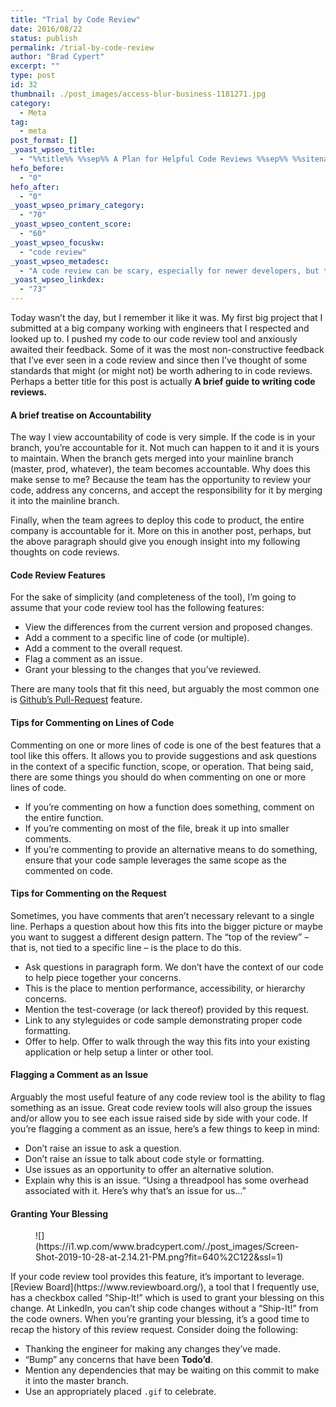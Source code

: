 ```yaml
---
title: "Trial by Code Review"
date: 2016/08/22
status: publish
permalink: /trial-by-code-review
author: "Brad Cypert"
excerpt: ""
type: post
id: 32
thumbnail: ./post_images/access-blur-business-1181271.jpg
category:
  - Meta
tag:
  - meta
post_format: []
_yoast_wpseo_title:
  - "%%title%% %%sep%% A Plan for Helpful Code Reviews %%sep%% %%sitename%%"
hefo_before:
  - "0"
hefo_after:
  - "0"
_yoast_wpseo_primary_category:
  - "70"
_yoast_wpseo_content_score:
  - "60"
_yoast_wpseo_focuskw:
  - "code review"
_yoast_wpseo_metadesc:
  - "A code review can be scary, especially for newer developers, but through a good understand of ettiquete and accountability, a code review can become an enlightening experience."
_yoast_wpseo_linkdex:
  - "73"
---
```


Today wasn’t the day, but I remember it like it was. My first big project that I submitted at a big company working with engineers that I respected and looked up to. I pushed my code to our code review tool and anxiously awaited their feedback. Some of it was the most non-constructive feedback that I’ve ever seen in a code review and since then I’ve thought of some standards that might (or might not) be worth adhering to in code reviews. Perhaps a better title for this post is actually **A brief guide to writing code reviews.**

#### A brief treatise on Accountability

The way I view accountability of code is very simple. If the code is in your branch, you’re accountable for it. Not much can happen to it and it is yours to maintain. When the branch gets merged into your mainline branch (master, prod, whatever), the team becomes accountable. Why does this make sense to me? Because the team has the opportunity to review your code, address any concerns, and accept the responsibility for it by merging it into the mainline branch.

Finally, when the team agrees to deploy this code to product, the entire company is accountable for it. More on this in another post, perhaps, but the above paragraph should give you enough insight into my following thoughts on code reviews.

#### Code Review Features

For the sake of simplicity (and completeness of the tool), I’m going to assume that your code review tool has the following features:

- View the differences from the current version and proposed changes.
- Add a comment to a specific line of code (or multiple).
- Add a comment to the overall request.
- Flag a comment as an issue.
- Grant your blessing to the changes that you’ve reviewed.

There are many tools that fit this need, but arguably the most common one is [Github’s Pull-Request](https://help.github.com/en/github/collaborating-with-issues-and-pull-requests/about-pull-requests) feature.

#### Tips for Commenting on Lines of Code

Commenting on one or more lines of code is one of the best features that a tool like this offers. It allows you to provide suggestions and ask questions in the context of a specific function, scope, or operation. That being said, there are some things you should do when commenting on one or more lines of code.

- If you’re commenting on how a function does something, comment on the entire function.
- If you’re commenting on most of the file, break it up into smaller comments.
- If you’re commenting to provide an alternative means to do something, ensure that your code sample leverages the same scope as the commented on code.

#### Tips for Commenting on the Request

Sometimes, you have comments that aren’t necessary relevant to a single line. Perhaps a question about how this fits into the bigger picture or maybe you want to suggest a different design pattern. The “top of the review” – that is, not tied to a specific line – is the place to do this.

- Ask questions in paragraph form. We don’t have the context of our code to help piece together your concerns.
- This is the place to mention performance, accessibility, or hierarchy concerns.
- Mention the test-coverage (or lack thereof) provided by this request.
- Link to any styleguides or code sample demonstrating proper code formatting.
- Offer to help. Offer to walk through the way this fits into your existing application or help setup a linter or other tool.

#### Flagging a Comment as an Issue

Arguably the most useful feature of any code review tool is the ability to flag something as an issue. Great code review tools will also group the issues and/or allow you to see each issue raised side by side with your code. If you’re flagging a comment as an issue, here’s a few things to keep in mind:

- Don’t raise an issue to ask a question.
- Don’t raise an issue to talk about code style or formatting.
- Use issues as an opportunity to offer an alternative solution.
- Explain why this is an issue. “Using a threadpool has some overhead associated with it. Here’s why that’s an issue for us…”

#### Granting Your Blessing

<div class="wp-block-image">
  <figure class="aligncenter">
    ![](https://i1.wp.com/www.bradcypert.com/./post_images/Screen-Shot-2019-10-28-at-2.14.21-PM.png?fit=640%2C122&ssl=1)
  </figure>
</div>
If your code review tool provides this feature, it’s important to leverage. [Review
Board](https://www.reviewboard.org/), a tool that I frequently use, has a checkbox
called “Ship-It!” which is used to grant your blessing on this change. At LinkedIn,
you can’t ship code changes without a “Ship-It!” from the code owners. When you’re
granting your blessing, it’s a good time to recap the history of this review request.
Consider doing the following:

- Thanking the engineer for making any changes they’ve made.
- “Bump” any concerns that have been **Todo’d**.
- Mention any dependencies that may be waiting on this commit to make it into the master branch.
- Use an appropriately placed `.gif` to celebrate.
